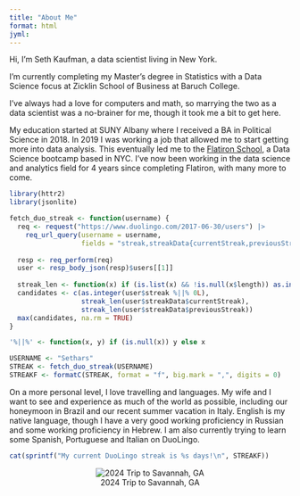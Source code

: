 ```yaml
---
title: "About Me"
format: html
jyml:
---
```


Hi, I'm Seth Kaufman, a data scientist living in New York.

I'm currently completing my Master's degree in Statistics with a Data Science focus at Zicklin School of Business at Baruch College.

I've always had a love for computers and math, so marrying the two as a data scientist was a no-brainer for me, though it took me a bit to get here.

My education started at SUNY Albany where I received a BA in Political Science in 2018. In 2019 I was working a job that allowed me to start getting more into data analysis. This eventually led me to the [Flatiron School](https://flatironschool.com/), a Data Science bootcamp based in NYC. I've now been working in the data science and analytics field for 4 years since completing Flatiron, with many more to come.

```r
library(httr2)
library(jsonlite)

fetch_duo_streak <- function(username) {
  req <- request("https://www.duolingo.com/2017-06-30/users") |>
    req_url_query(username = username,
                  fields = "streak,streakData{currentStreak,previousStreak}}")
  
  resp <- req_perform(req)
  user <- resp_body_json(resp)$users[[1]]
  
  streak_len <- function(x) if (is.list(x) && !is.null(x$length)) as.integer(x$length) else 0L
  candidates <- c(as.integer(user$streak %||% 0L),
                  streak_len(user$streakData$currentStreak),
                  streak_len(user$streakData$previousStreak))
  max(candidates, na.rm = TRUE)
}

'%||%' <- function(x, y) if (is.null(x)) y else x

USERNAME <- "Sethars"
STREAK <- fetch_duo_streak(USERNAME)
STREAKF <- formatC(STREAK, format = "f", big.mark = ",", digits = 0)
```

On a more personal level, I love travelling and languages. My wife and I want to see and experience as much of the world as possible, including our honeymoon in Brazil and our recent summer vacation in Italy. English is my native language, though I have a very good working proficiency in Russian and some working proficiency in Hebrew. I am also currently trying to learn some Spanish, Portuguese and Italian on DuoLingo.

```r
cat(sprintf("My current DuoLingo streak is %s days!\n", STREAKF))
```

<div class="center-image" style="text-align: center;">
![2024 Trip to Savannah, GA](images/georgia.jpg)